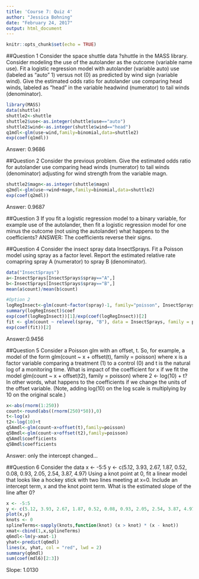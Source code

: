 ---
title: 'Course 7: Quiz 4'
author: "Jessica Bohning"
date: "February 24, 2017"
output: html_document
---

```{r setup, include=FALSE}
knitr::opts_chunk$set(echo = TRUE)
```

##Question 1
Consider the space shuttle data ?shuttle in the MASS library. Consider modeling the use of the autolander as the outcome (variable name use). Fit a logistic regression model with autolander (variable auto) use (labeled as "auto" 1) versus not (0) as predicted by wind sign (variable wind). Give the estimated odds ratio for autolander use comparing head winds, labeled as "head" in the variable headwind (numerator) to tail winds (denominator).

```{r}
library(MASS)
data(shuttle)
shuttle2<-shuttle
shuttle2$use<-as.integer(shuttle$use=="auto")
shuttle2$wind<-as.integer(shuttle$wind=="head")
q1mdl<-glm(use~wind,family=binomial,data=shuttle2)
exp(coef(q1mdl))
```
Answer: 0.9686

##Question 2
Consider the previous problem. Give the estimated odds ratio for autolander use comparing head winds (numerator) to tail winds (denominator) adjusting for wind strength from the variable magn.
```{r}
shuttle2$magn<-as.integer(shuttle$magn)
q2mdl<-glm(use~+wind+magn,family=binomial,data=shuttle2)
exp(coef(q2mdl))
```
Answer: 0.9687

##Question 3
If you fit a logistic regression model to a binary variable, for example use of the autolander, then fit a logistic regression model for one minus the outcome (not using the autolander) what happens to the coefficients?
ANSWER: The coefficients reverse their signs.

##Question 4
Consider the insect spray data InsectSprays. Fit a Poisson model using spray as a factor level. Report the estimated relative rate comapring spray A (numerator) to spray B (denominator).
```{r}
data("InsectSprays")
a<-InsectSprays[InsectSprays$spray=="A",]
b<-InsectSprays[InsectSprays$spray=="B",]
mean(a$count)/mean(b$count)

#Option 2
logRegInsect<-glm(count~factor(spray)-1, family="poisson", InsectSprays)
summary(logRegInsect)$coef
exp(coef(logRegInsect))[1]/exp(coef(logRegInsect))[2] 
fit <- glm(count ~ relevel(spray, "B"), data = InsectSprays, family = poisson)
exp(coef(fit))[2]
```
Answer:0.9456

##Question 5
Consider a Poisson glm with an offset, t. So, for example, a model of the form glm(count ~ x + offset(t), family = poisson) where x is a factor variable comparing a treatment (1) to a control (0) and t is the natural log of a monitoring time. What is impact of the coefficient for x if we fit the model glm(count ~ x + offset(t2), family = poisson) where 2 <- log(10) + t? In other words, what happens to the coefficients if we change the units of the offset variable. (Note, adding log(10) on the log scale is multiplying by 10 on the original scale.)
```{r}
x<-abs(rnorm(1:250))
count<-round(abs((rnorm(250)*50)),0)
t<-log(x)
t2<-log(10)+t
q5Amdl<-glm(count~x+offset(t),family=poisson)
q5Bmdl<-glm(count~x+offset(t2),family=poisson)
q5Amdl$coefficients
q5Bmdl$coefficients
```
Answer: only the intercept changed...


##Question 6
Consider the data
x <- -5:5
y <- c(5.12, 3.93, 2.67, 1.87, 0.52, 0.08, 0.93, 2.05, 2.54, 3.87, 4.97)
Using a knot point at 0, fit a linear model that looks like a hockey stick with two lines meeting at x=0. Include an intercept term, x and the knot point term. What is the estimated slope of the line after 0?
```{r}
x <- -5:5
y <- c(5.12, 3.93, 2.67, 1.87, 0.52, 0.08, 0.93, 2.05, 2.54, 3.87, 4.97)
plot(x,y)
knots <- 0
splineTerms<-sapply(knots,function(knot) (x > knot) * (x - knot))
xmat<-cbind(1,x,splineTerms)
q6mdl<-lm(y~xmat-1)
yhat<-predict(q6mdl)
lines(x, yhat, col = "red", lwd = 2)
summary(q6mdl)
sum(coef(mdl6)[2:3])
```
Slope: 1.0130


